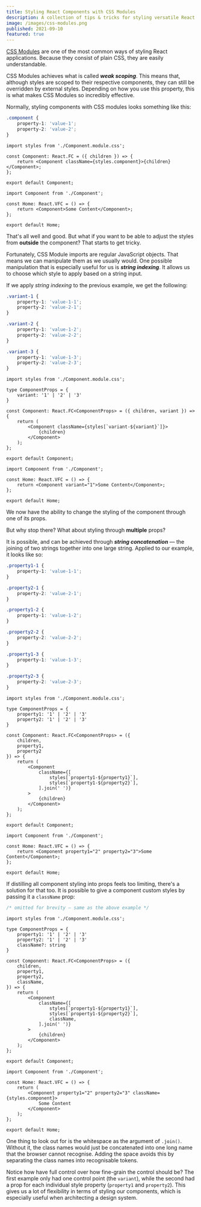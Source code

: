```yaml
---
title: Styling React Components with CSS Modules
description: A collection of tips & tricks for styling versatile React components using CSS Modules
image: /images/css-modules.png
published: 2021-09-10
featured: true
---
```


[CSS Modules](https://github.com/css-modules/css-modules) are one of the most common ways of styling React applications. Because they consist of plain CSS, they are easily understandable.

CSS Modules achieves what is called **_weak scoping_**. This means that, although styles are scoped to their respective components, they can still be overridden by external styles. Depending on how you use this property, this is what makes CSS Modules so incredibly effective.

Normally, styling components with CSS modules looks something like this:

```css:Component.module.css
.component {
    property-1: 'value-1';
    property-2: 'value-2';
}
```

```tsx:Component.tsx
import styles from './Component.module.css';

const Component: React.FC = ({ children }) => {
    return <Component className={styles.component}>{children}</Component>;
};

export default Component;
```

```tsx:index.tsx
import Component from './Component';

const Home: React.VFC = () => {
    return <Component>Some Content</Component>;
};

export default Home;
```

That's all well and good. But what if you want to be able to adjust the styles from **outside** the component? That starts to get tricky.

Fortunately, CSS Module imports are regular JavaScript objects. That means we can manipulate them as we usually would. One possible manipulation that is especially useful for us is **_string indexing_**. It allows us to choose which style to apply based on a string input.

If we apply _string indexing_ to the previous example, we get the following:

```css:Component.module.css
.variant-1 {
    property-1: 'value-1-1';
    property-2: 'value-2-1';
}

.variant-2 {
    property-1: 'value-1-2';
    property-2: 'value-2-2';
}

.variant-3 {
    property-1: 'value-1-3';
    property-2: 'value-2-3';
}
```

```tsx:Component.tsx
import styles from './Component.module.css';

type ComponentProps = {
    variant: '1' | '2' | '3'
}

const Component: React.FC<ComponentProps> = ({ children, variant }) => {
    return (
        <Component className={styles[`variant-${variant}`]}>
            {children}
        </Component>
    );
};

export default Component;
```

```tsx:index.tsx
import Component from './Component';

const Home: React.VFC = () => {
    return <Component variant="1">Some Content</Component>;
};

export default Home;
```

We now have the ability to change the styling of the component through one of its props.

But why stop there? What about styling through **multiple** props?

It is possible, and can be achieved through **_string concatenation_** — the joining of two strings together into one large string. Applied to our example, it looks like so:

```css:Component.module.css
.property1-1 {
    property-1: 'value-1-1';
}

.property2-1 {
    property-2: 'value-2-1';
}

.property1-2 {
    property-1: 'value-1-2';
}

.property2-2 {
    property-2: 'value-2-2';
}

.property1-3 {
    property-1: 'value-1-3';
}

.property2-3 {
    property-2: 'value-2-3';
}
```

```tsx:Component.tsx
import styles from './Component.module.css';

type ComponentProps = {
    property1: '1' | '2' | '3'
    property2: '1' | '2' | '3'
}

const Component: React.FC<ComponentProps> = ({
    children,
    property1,
    property2
}) => {
    return (
        <Component
            className={[
                styles[`property1-${property1}`],
                styles[`property1-${property2}`],
            ].join(' ')}
        >
            {children}
        </Component>
    );
};

export default Component;
```

```tsx:index.tsx
import Component from './Component';

const Home: React.VFC = () => {
    return <Component property1="2" property2="3">Some Content</Component>;
};

export default Home;
```

If distilling all component styling into props feels too limiting, there's a solution for that too. It is possible to give a component custom styles by passing it a `className` prop:

```css:Component.module.css
/* omitted for brevity — same as the above example */
```

```tsx:Component.tsx
import styles from './Component.module.css';

type ComponentProps = {
    property1: '1' | '2' | '3'
    property2: '1' | '2' | '3'
    className?: string
}

const Component: React.FC<ComponentProps> = ({
    children,
    property1,
    property2,
    className,
}) => {
    return (
        <Component
            className={[
                styles[`property1-${property1}`],
                styles[`property1-${property2}`],
                className,
            ].join(' ')}
        >
            {children}
        </Component>
    );
};

export default Component;
```

```tsx:index.tsx
import Component from './Component';

const Home: React.VFC = () => {
    return (
        <Component property1="2" property2="3" className={styles.component}>
            Some Content
        </Component>
    );
};

export default Home;
```

One thing to look out for is the whitespace as the argument of `.join()`. Without it, the class names would just be concatenated into one long name that the browser cannot recognise. Adding the space avoids this by separating the class names into recognisable tokens.

Notice how have full control over how fine-grain the control should be? The first example only had one control point (the `variant`), while the second had a prop for each individual style property (`property1` and `property2`). This gives us a lot of flexibility in terms of styling our components, which is especially useful when architecting a design system.

